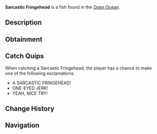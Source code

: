 {{FishInfobox
|image          = Sarcastic Fringehead.png
|rarity         = Legendary
|sea            = Second Sea
|location       = [[Open Ocean]]
|sublocation    = 
|sources        = Fishing Rod
|radar_location = 
|prog_speed     = -42
|xp             = 680
|weather        = Rain
|time           = Day
|season         = Autumn
|bait           = Gale Grub
|base_weight    = 140
|base_value     = 1350
|weight_range   = 85
|base_chance    = 30
|base_resil     = 24
}}
'''Sarcastic Fringehead''' is a {{Rarity|Legendary}} fish found in the [[Open Ocean]].

== Description ==
{{Description|A desaturated red fish with yellow-orange fins, one eye missing and a sarcastic mop of hair.|Bestiary Entry}}

== Obtainment ==
{{Description|It mocks you where the rain hits hard.|Bestiary Hint}}
{{Fish Availability|
Open Ocean
Open Ocean/Sea Leviathan
|top_rods      = 
Frostfire Rod\89276.11\56635.23;
Steady Rod\88178.32\56306.71;
Free Spirit Rod\69741.17\52602.9;
Event Horizon Rod\61547.63\50433.47;
Astral Rod\61547.63\50433.47;
Verdant Shear Rod\47771.07\54945.38;
Firefly Rod\46266.61\53947.68;
Nocturnal Rod\15275.88\48914.91;
Lucky Rod\32299.76\52427.85;
Trident Rod\53688.3\36349.14;
Blazebringer Rod\44442.12\47360.77;
No-Life Rod\36783.46\30275.27;
Ethereal Prism Rod\34053.08\32711.45;
Seraphic Rod\33164.26\31812.07;
Challenger's Rod\30939.57\28795.12;
Rod Of The Forgotten Fang\30935.6\29750.05;
Rod Of The Exalted One\30923.13\30269.44;
Depthseeker Rod\29689.31\26318.1;
Rod Of The Depths\29448.16\28645.19;
Avalanche Rod\28970.65\25909.24;
Volcanic Rod\28914.53\26942.18;
Zeus Rod\28671.24\26771.97
|recommended   = Free Spirit Rod
}}

== Catch Quips ==
When catching a Sarcastic Fringehead, the player has a chance to make one of the following exclamations:
* A SARCASTIC FRINGEHEAD!
* ONE-EYED JERK!
* YEAH, NICE TRY!

== Change History ==
{{Change History|{{subst:Current Version}}}}

== Navigation ==
{{Fish Navbox|Open Ocean}}